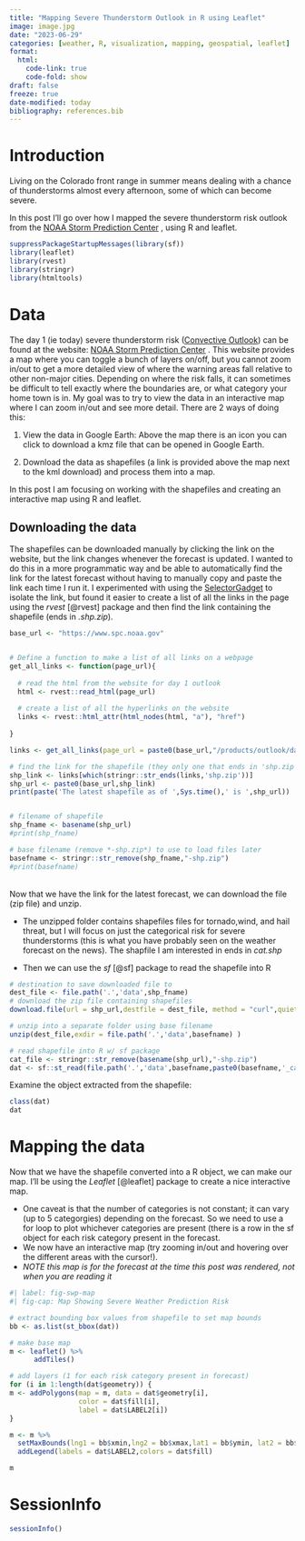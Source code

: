 ```yaml
---
title: "Mapping Severe Thunderstorm Outlook in R using Leaflet"
image: image.jpg
date: "2023-06-29"
categories: [weather, R, visualization, mapping, geospatial, leaflet]
format: 
  html:
    code-link: true
    code-fold: show
draft: false
freeze: true
date-modified: today
bibliography: references.bib
---
```


# Introduction

Living on the Colorado front range in summer means dealing with a chance of thunderstorms almost every afternoon, some of which can become severe.

In this post I'll go over how I mapped the severe thunderstorm risk outlook from the [NOAA Storm Prediction Center](https://www.spc.noaa.gov/misc/aboutus.html) , using R and leaflet.

```r

suppressPackageStartupMessages(library(sf))
library(leaflet)
library(rvest)
library(stringr)
library(htmltools)

```

# Data

The day 1 (ie today) severe thunderstorm risk ([Convective Outlook](https://www.spc.noaa.gov/misc/about.html)) can be found at the website: [NOAA Storm Prediction Center](https://www.spc.noaa.gov/products/outlook/day1otlk.html) . This website provides a map where you can toggle a bunch of layers on/off, but you cannot zoom in/out to get a more detailed view of where the warning areas fall relative to other non-major cities. Depending on where the risk falls, it can sometimes be difficult to tell exactly where the boundaries are, or what category your home town is in. My goal was to try to view the data in an interactive map where I can zoom in/out and see more detail. There are 2 ways of doing this:

1.  View the data in Google Earth: Above the map there is an icon you can click to download a kmz file that can be opened in Google Earth.

2.  Download the data as shapefiles (a link is provided above the map next to the kml download) and process them into a map.

In this post I am focusing on working with the shapefiles and creating an interactive map using R and leaflet.

## Downloading the data

The shapefiles can be downloaded manually by clicking the link on the website, but the link changes whenever the forecast is updated. I wanted to do this in a more programmatic way and be able to automatically find the link for the latest forecast without having to manually copy and paste the link each time I run it. I experimented with using the [SelectorGadget](https://rvest.tidyverse.org/articles/selectorgadget.html) to isolate the link, but found it easier to create a list of all the links in the page using the *rvest* [@rvest] package and then find the link containing the shapefile (ends in *.shp.zip*).

```r

base_url <- "https://www.spc.noaa.gov"


# Define a function to make a list of all links on a webpage
get_all_links <- function(page_url){
  
  # read the html from the website for day 1 outlook
  html <- rvest::read_html(page_url)
  
  # create a list of all the hyperlinks on the website
  links <- rvest::html_attr(html_nodes(html, "a"), "href")
  
}

links <- get_all_links(page_url = paste0(base_url,"/products/outlook/day1otlk.html"))

# find the link for the shapefile (they only one that ends in 'shp.zip') 
shp_link <- links[which(stringr::str_ends(links,'shp.zip'))]
shp_url <- paste0(base_url,shp_link)
print(paste('The latest shapefile as of ',Sys.time(),' is ',shp_url))


# filename of shapefile
shp_fname <- basename(shp_url)
#print(shp_fname)

# base filename (remove *-shp.zip*) to use to load files later
basefname <- stringr::str_remove(shp_fname,"-shp.zip")
#print(basefname)
```

\
Now that we have the link for the latest forecast, we can download the file (zip file) and unzip.

-   The unzipped folder contains shapefiles files for tornado,wind, and hail threat, but I will focus on just the categorical risk for severe thunderstorms (this is what you have probably seen on the weather forecast on the news). The shapfile I am interested in ends in *cat.shp*

-   Then we can use the *sf* [@sf] package to read the shapefile into R

```r


# destination to save downloaded file to
dest_file <- file.path('.','data',shp_fname)
# download the zip file containing shapefiles
download.file(url = shp_url,destfile = dest_file, method = "curl",quiet = TRUE)

# unzip into a separate folder using base filename
unzip(dest_file,exdir = file.path('.','data',basefname) )

# read shapefile into R w/ sf package
cat_file <- stringr::str_remove(basename(shp_url),"-shp.zip")
dat <- sf::st_read(file.path('.','data',basefname,paste0(basefname,'_cat.shp')))

```

Examine the object extracted from the shapefile:

```r
class(dat)
dat
```

# Mapping the data

Now that we have the shapefile converted into a R object, we can make our map. I'll be using the *Leaflet* [@leaflet] package to create a nice interactive map.

-   One caveat is that the number of categories is not constant; it can vary (up to 5 categorgies) depending on the forecast. So we need to use a for loop to plot whichever categories are present (there is a row in the sf object for each risk category present in the forecast.
-   We now have an interactive map (try zooming in/out and hovering over the different areas with the cursor!).
-   *NOTE this map is for the forecast at the time this post was rendered, not when you are reading it*

```r
#| label: fig-swp-map
#| fig-cap: Map Showing Severe Weather Prediction Risk

# extract bounding box values from shapefile to set map bounds
bb <- as.list(st_bbox(dat))

# make base map
m <- leaflet() %>% 
      addTiles()

# add layers (1 for each risk category present in forecast)
for (i in 1:length(dat$geometry)) {
m <- addPolygons(map = m, data = dat$geometry[i],
                 color = dat$fill[i],
                 label = dat$LABEL2[i])  
}

m <- m %>% 
  setMaxBounds(lng1 = bb$xmin,lng2 = bb$xmax,lat1 = bb$ymin, lat2 = bb$ymax) %>% 
  addLegend(labels = dat$LABEL2,colors = dat$fill)

m
```

# SessionInfo

```r
sessionInfo()
```
